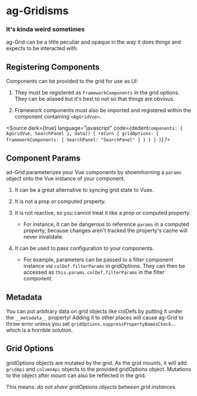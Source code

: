 
<Meta title="Docs/ag-Gridisms" />

# ag-Gridisms

### It's kinda weird sometimes

ag-Grid can be a little peculiar and opaque in the way it does things and expects to be interacted with.

## Registering Components

Components can be provided to the grid for use as UI:

1. They must be registered as `FrameworkComponents` in the grid options. They can be aliased but it's best to not so that things are obvious.

2. Framework components must also be imported and registered within the component containing `<AgGridVue>`.

<Source
  dark={true}
  language="javascript"
  code={dedent`
    components: { AgGridVue, SearchPanel },
    data() {
      return {
        gridOptions: {
          frameworkComponents: { SearchPanel: "SearchPanel" }
        }
      }
    }
  }
`}
/>

## Component Params

ad-Grid parameterizes your Vue components by shoemhorning a `params` object onto the Vue instance of your component.

1. It can be a great alternative to syncing grid state to Vuex.
2. It is not a prop or computed property.
3. It is not reactive, so you cannot treat it like a prop or computed property.

   - For instance, it can be dangerous to reference `params` in a computed property; because changes aren't tracked the property's cache will never invalidate.

4. It can be used to pass configuration to your components.

   - For example, parameters can be passed to a filter component instance via `colDef.filterParams` in gridOptions. They can then be accessed as `this.params.colDef.filterParams` in the filter component.

## Metadata

You can put arbitrary data on grid objects like colDefs by putting it under the `__metadata__` property! Adding it to other places will cause ag-Grid to throw error unless you set `gridOptions.suppressPropertyNamesCheck`... which is a horrible solution.

## Grid Options

gridOptions objects are mutated by the grid. As the grid mounts, it will add `gridApi` and `columnApi` objects to the provided gridOptions object. Mutations to the object after mount can also be reflected in the grid.

This means: _do not share gridOptions objects between grid instances._
